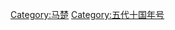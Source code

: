 {{Catnav|頁面分類|历史|年号|中国年号|五代十国年号}}
{{Catnav|頁面分類|...|中国朝代|五代十国|马楚}}
{{Catnav|頁面分類|...|中国朝代|五代十国|五代十国年号}}

[[Category:马楚|Category:马楚]]
[[Category:五代十国年号|Category:五代十国年号]]